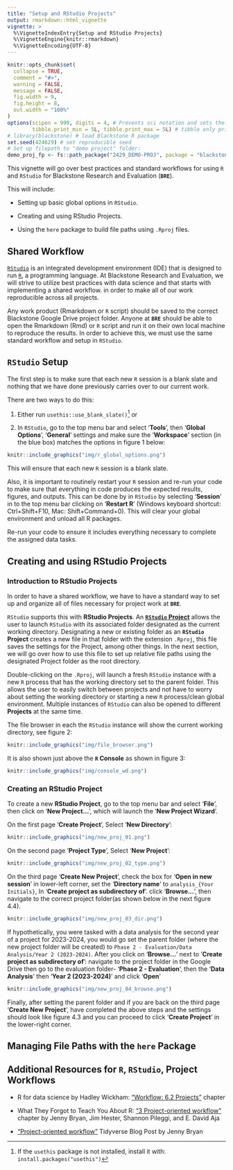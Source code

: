 ```yaml
---
title: "Setup and RStudio Projects"
output: rmarkdown::html_vignette
vignette: >
  %\VignetteIndexEntry{Setup and RStudio Projects}
  %\VignetteEngine{knitr::rmarkdown}
  %\VignetteEncoding{UTF-8}
---
```


```r
knitr::opts_chunk$set(
  collapse = TRUE,
  comment = "#>",
  warning = FALSE, 
  message = FALSE, 
  fig.width = 9,
  fig.height = 8,
  out.width = "100%"
)
options(scipen = 999, digits = 4, # Prevents sci notation and sets the output of decimals to 4 (0.0000)
        tibble.print_min = 5L, tibble.print_max = 5L) # tibble only print 5 rows 
# library(blackstone) # load Blackstone R package
set.seed(424629) # set reproducible seed
# Set up filepath to "demo project" folder:
demo_proj_fp <- fs::path_package("2429_DEMO-PROJ", package = "blackstone")
```

This vignette will go over best practices and standard workflows for using `R` and `RStudio` for Blackstone Research and Evaluation (**`BRE`**). 

This will include:

- Setting up basic global options in `RStudio`.

- Creating and using RStudio Projects.

- Using the `here` package to build file paths using `.Rproj` files.

## Shared Workflow

[`RStudio`](https://posit.co/download/rstudio-desktop/) is an integrated development environment (IDE) that is designed to run [`R`](https://www.r-project.org/), a  programming language. At Blackstone Research and Evaluation, we will strive to utilize best practices with data science and that starts with implementing a shared workflow. in order to make all of our work reproducible across all projects.

Any work product (Rmarkdown or `R` script) should be saved to the correct Blackstone Google Drive project folder. Anyone at **`BRE`** should be able to open the Rmarkdown (Rmd) or `R` script and run it on their own local machine to reproduce the results. In order to achieve this, we must use the same standard workflow and setup in `RStudio`.

## `RStudio` Setup

The first step is to make sure that each new `R` session is a blank slate and nothing that we have done previously carries over to our current work.

There are two ways to do this: 

1. Either run `usethis::use_blank_slate()`^[If the `usethis` package is not installed, install it with: `install.packages("usethis")`] or 

2. In `RStudio`, go to the top menu bar and select '**Tools**', then '**Global Options**', '**General**' settings and make sure the '**Workspace**' section (in the blue box) matches the options in figure 1 below: 

```r
knitr::include_graphics("img/r_global_options.png")
```

This will ensure that each new `R` session is a blank slate. 

Also, it is important to routinely restart your `R` session and re-run your code to make sure that everything in code produces the expected results, figures, and outputs.
This can be done by in `RStudio` by selecting '**Session**' in to the top menu bar clicking on '**Restart R**' (Windows keyboard shortcut: Ctrl+Shift+F10, Mac: Shift+Command+0). This will clear your global environment and unload all R packages.

Re-run your code to ensure it includes everything necessary to complete the assigned data tasks.

## Creating and using RStudio Projects

### Introduction to RStudio Projects

In order to have a shared workflow, we have to have a standard way to set up and organize all of files necessary for project work at **`BRE`**. 

`RStudio` supports this with **RStudio Projects**. An [**`RStudio` Project**](https://support.posit.co/hc/en-us/articles/200526207-Using-RStudio-Projects) allows the user to launch `RStudio` with its associated folder designated as the current working directory. Designating a new or existing folder as an **`RStudio` Project** creates a new file in that folder with the extension `.Rproj`, this file saves the settings for the Project, among other things. In the next section, we will go over how to use this file to set up relative file paths using the designated Project folder as the root directory.

Double-clicking on the `.Rproj`, will launch a fresh `RStudio` instance with a new `R` process that has the working directory set to the parent folder. This allows the user to easily switch between projects and not have to worry about setting the working directory or starting a new `R` process/clean global environment. Multiple instances of `RStudio` can also be opened to different **Projects** at the same time. 

The file browser in each the `RStudio` instance will show the current working directory, see figure 2:
```r
knitr::include_graphics("img/file_browser.png")
```

It is also shown just above the **`R` Console** as shown in figure 3:

```r
knitr::include_graphics("img/console_wd.png")
```


### Creating an RStudio Project

To create a new **RStudio Project**, go to the top menu bar and select '**File**', then click on '**New Project...**', which will launch the '**New Project Wizard**'.

On the first page '**Create Project**', Select '**New Directory**': 

```r
knitr::include_graphics("img/new_proj_01.png")
```

On the second page '**Project Type**', Select '**New Project**': 

```r
knitr::include_graphics("img/new_proj_02_type.png")
```

On the third page '**Create New Project**', check the box for '**Open in new session**' in lower-left corner, set the '**Directory name**' to `analysis_{Your Initials}`,
In '**Create project as subdirectory of**'. click '**Browse...**', then navigate to the correct project folder(as shown below in the next figure 4.4).


```r
knitr::include_graphics("img/new_proj_03_dir.png")
```

If hypothetically, you were tasked with a data analysis for the second year of a project for 2023-2024, you would go set the parent folder (where the new project folder will be created) to `Phase 2 - Evaluation/Data Analysis/Year 2 (2023-2024)`. 
After you click on '**Browse...**' next to '**Create project as subdirectory of**': navigate to the project folder in the Google Drive then go to the evaluation folder- '**Phase 2 - Evaluation**', then the '**Data Analysis**' then '**Year 2 (2023-2024)**' and click '**Open**'

```r
knitr::include_graphics("img/new_proj_04_browse.png")
```

Finally, after setting the parent folder and if you are back on the third page '**Create New Project**', have completed the above steps and the settings should look like figure 4.3 and you can proceed to click '**Create Project**' in the lower-right corner.

## Managing File Paths with the `here` Package


## Additional Resources for `R`, `RStudio`, Project Workflows

- R for data science by Hadley Wickham: ["Workflow: 6.2 Projects"](https://r4ds.hadley.nz/workflow-scripts.html#projects) chapter

- What They Forgot to Teach You About R: ["3  Project-oriented workflow"](https://rstats.wtf/projects.html) chapter by Jenny Bryan, Jim Hester, Shannon Pileggi, and E. David Aja

- ["Project-oriented workflow"](https://www.tidyverse.org/blog/2017/12/workflow-vs-script/) Tidyverse Blog Post by Jenny Bryan


